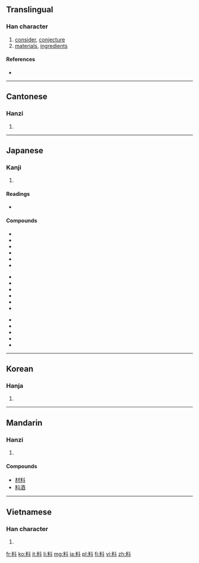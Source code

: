 ==Translingual==
{{stroke order|type=bw}}

===Han character===
{{Han char|rn=68|rad=斗|as=06|sn=10|four=9490<sub>0</sub>|canj=火木卜十 (FDYJ)}}

# [[consider]], [[conjecture]]
# [[material]]s, [[ingredient]]s

====References====
* {{Han ref|kx=0478.090|dkj=13501|dj=0836.100|hdz=32253.040|uh=6599|ud=26009|bh=AEC6|bd=44742}}

----

==Cantonese==

===Hanzi===
{{yue-hanzi|jyut=|y=liu2, liu6}}

# {{defn|Cantonese|sort=斗06}}

----

==Japanese==

===Kanji===
{{ja-kanji|grade=4|rs=斗06}}

# {{defn|Japanese|sort=斗06}}

====Readings====
* {{ja-readings|on=[[りょう]] (ryō)|kun=[[はかる]] (hakaru)}}

====Compounds====
{{top3}}
*{{l|ja|sc=Jpan|料金|tr=りょうきん, ryōkin}}
*{{l|ja|sc=Jpan|原料|tr=げんりょう, genryō}}
*{{l|ja|sc=Jpan|料理|tr=りょうり, ryōri}}
*{{l|ja|sc=Jpan|材料|tr=ざいりょう, zairyō}}
*{{l|ja|sc=Jpan|調味料|tr=ちょうみりょう, chōmiryō}}
*{{l|ja|sc=Jpan|無料|tr=むりょう, muryō}}
{{mid3}}
*{{l|ja|sc=Jpan|飲料|tr=いんりょう, inryō}}
*{{l|ja|sc=Jpan|賃料|tr=ちんりょう, chinryō}}
*{{l|ja|sc=Jpan|有料|tr=ゆうりょう, yūryō}}
*{{l|ja|sc=Jpan|香料|tr=こうりょう, kōryō}}
*{{l|ja|sc=Jpan|史料|tr=しりょう, shiryō}}
*{{l|ja|sc=Jpan|材料費|tr=ざいりょうひ, zairyōhi}}
{{mid3}}
*{{l|ja|sc=Jpan|みかじめ料|tr=みかじめりょう, mikajimeryō}}
*{{l|ja|sc=Jpan|挨拶料|tr=あいさつりょう, aisatsuryō}}
*{{l|ja|sc=Jpan|守料|tr=, }}
*{{l|ja|sc=Jpan|立退料|tr=たちのきりょう, tachinokiryō}}
*{{l|ja|sc=Jpan|料額印面|tr=りょうがくいんめん, ryōgakuinmen}}
{{bottom}}


----

==Korean==

===Hanja===
{{ko-hanja|hangeul=[[료]]>[[요]]|eumhun=|rv=ryo>yo|mr=ryo>yo|y=lyo>yo}}

# {{defn|Korean|sort=斗06}}

----

==Mandarin==

===Hanzi===
{{cmn-hanzi|pin=[[liào]] ([[liao4]])|wg=liao<sup>4</sup>}}

# {{defn|Mandarin|sort=斗06}}

====Compounds====
*[[材料]]
*[[料酒]]

----

==Vietnamese==

===Han character===
{{vi-hantu|[[liêu]], [[liệu]], [[liều]], [[xệu]], [[lẽo]]|rs=斗06}}

# {{defn|Vietnamese|sort=斗06}}

[[fr:料]]
[[ko:料]]
[[it:料]]
[[li:料]]
[[mg:料]]
[[ja:料]]
[[pl:料]]
[[fi:料]]
[[vi:料]]
[[zh:料]]